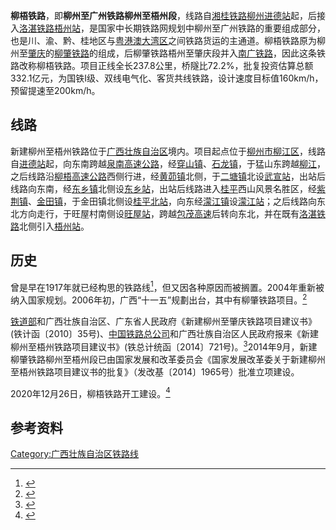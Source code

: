 {{广西未来建设}}
{{Infobox rail system-route
|rail_name=柳梧铁路
|other_name=
|name_bgcolor=
|banner_color=
|sec_banner_color=
|logo_filename=
|image_width=
|logo_bgcolor=
|logo_note=
|system_map=
|mapimage_width=
|map_bgcolor=
|locale={{PRC}}<br>[[广西壮族自治区|广西壮族自治区]]
|service_type=客货混用
|start=[[进德站|进德站]]<br />[[梧州站|梧州站]]
|begin_operation=
|end_operation=
|operation_note=
|system_length=237.8公里
|length_in_operation=
|total_length=
|line_title=线路
|lines=[[复线铁路|复线]]
|stations=7
|route_title=线路
|standard=[[国铁I级|国铁I级]]
|main_stations=[[进德站|进德站]]、[[桂平北站|桂平北站]]、[[梧州站|梧州站]]
|ridership=
|fleet_size= 
|max_speed=160km/h（预留200km/h）
|orbital_plane=有砟轨道
|track_gauge={{standard gauge}}
|min_radius=
|max_grade=
|distance_between_mainlines=
|block_signal=自动闭塞
|engine=
|electrification=[[接触网供电|接触网供电]]：50Hz 25,000V
|depot= 
|owner =[[中国国家铁路集团有限公司|中国国家铁路集团有限公司]]
|operator=[[南宁局集团|南宁局集团]]
|franchise=
|hq=
|website=
|route_map =
}}
'''柳梧铁路'''，即'''柳州至广州铁路柳州至梧州段'''，线路自[[湘桂铁路|湘桂铁路]][[柳州|柳州]][[进德站|进德站]]起，后接入[[洛湛铁路|洛湛铁路]][[梧州站|梧州站]]，是国家中长期铁路网规划中柳州至广州铁路的重要组成部分，也是川、渝、黔、桂地区与[[粤港澳大湾区|粤港澳大湾区]]之间铁路货运的主通道。柳梧铁路原为柳州至[[肇庆|肇庆]]的[[柳肇铁路|柳肇铁路]]的组成，后柳肇铁路梧州至肇庆段并入[[南广铁路|南广铁路]]，因此这条铁路改称柳梧铁路。项目正线全长237.8公里，桥隧比72.2%，批复投资估算总额332.1亿元，为国铁I级、双线电气化、客货共线铁路，设计速度目标值160km/h，预留提速至200km/h。

==线路==
新建柳州至梧州铁路位于[[广西壮族自治区|广西壮族自治区]]境内。项目起点位于[[柳州市|柳州市]][[柳江区|柳江区]]，线路自[[进德站|进德站]]起，向东南跨越[[泉南高速公路|泉南高速公路]]，经[[穿山镇|穿山镇]]、[[石龙镇_(桂平市)|石龙镇]]，于猛山东跨越[[柳江|柳江]]，之后线路沿[[柳梧高速公路|柳梧高速公路]]西侧行进，经[[黄茆镇|黄茆镇]]北侧，于[[二塘镇_(武宣县)|二塘镇]]北设[[武宣站|武宣站]]，出站后线路向东南，经[[东乡镇_(武宣县)|东乡镇]]北侧设[[东乡站_(广西)|东乡站]]，出站后线路进入[[桂平市|桂平]]西山风景名胜区，经[[紫荆镇_(桂平市)|紫荆镇]]、[[金田镇|金田镇]]，于金田镇北侧设[[桂平北站|桂平北站]]，向东经[[濛江镇|濛江镇]]设[[濛江站|濛江站]]；之后线路向东北方向走行，于旺屋村南侧设[[旺屋站|旺屋站]]，跨越[[包茂高速|包茂高速]]后转向东北，并在既有[[洛湛铁路|洛湛铁路]]北侧引入[[梧州站|梧州站]]。

==历史==
曾是早在1917年就已经构思的铁路线<ref>{{cite book |author1=[[孙中山|孙中山]] |title=[[建国方略|建国方略]] |publisher=[[生活·读书·新知三联书店|生活·读书·新知三联书店]] |isbn=978-7-108-04074-9 |accessdate=2020-12-27}}</ref>，但又因各种原因而被搁置。2004年重新被纳入国家规划。2006年初，广西“十一五”规劃出台，其中有柳肇铁路项目。<ref>{{cite web |title=几经波折梦未圆 柳肇铁路有望2009年10月开工建设 |url=http://news.gxnews.com.cn/staticpages/20081117/newgx4920afc7-1766646.shtml |website=广西新闻网 |publisher=南国今报 |accessdate=2020-12-27}}</ref>

[[中华人民共和国铁道部|铁道部]]和广西壮族自治区、广东省人民政府《新建柳州至肇庆铁路项目建议书》(铁计函〔2010〕35号)、[[中国铁路总公司|中国铁路总公司]]和广西壮族自治区人民政府报来《新建柳州至梧州铁路项目建议书》(铁总计统函〔2014〕721号)。<ref>{{cite web |title=国家发展改革委关于 新建柳州至梧州铁路项目建议书的批复 发改基础[2014]1965号 |url=http://www.sdpc.gov.cn/zcfb/zcfbtz/201411/t20141115_648158.html |website=sdpc.gov.cn |archive-url=https://web.archive.org/web/20141129013631/http://www.sdpc.gov.cn/zcfb/zcfbtz/201411/t20141115_648158.html |archivedate=2014-11-29 |dead-url=yes |access-date=2014-11-17 }}</ref>2014年9月，新建柳肇铁路柳州至梧州段已由国家发展和改革委员会《国家发展改革委关于新建柳州至梧州铁路项目建议书的批复》（发改基〔2014〕1965号）批准立项建设。

2020年12月26日，柳梧铁路开工建设。<ref>{{cite web |title=对接粤港澳大湾区，柳梧铁路、南深高铁玉岑段12月26日开工建设 |url=https://mp.weixin.qq.com/s/k-04E5_DWfjbvJ7nqgQfgw |website=微信 |publisher=铁路建设规划 |accessdate=2020-12-27}}</ref>

==参考资料==
{{reflist}}
{{柳梧铁路|nocat}}
{{广西壮族自治区铁路}}
{{中国铁路}}

[[Category:广西壮族自治区铁路线|Category:广西壮族自治区铁路线]]